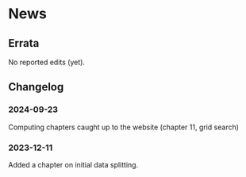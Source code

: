 # News {.unlisted .unnumbered}

## Errata {.unlisted .unnumbered}

No reported edits (yet). 

## Changelog {.unlisted .unnumbered}

### 2024-09-23  {.unlisted .unnumbered}

Computing chapters caught up to the website (chapter 11, grid search)

### 2023-12-11  {.unlisted .unnumbered}

Added a chapter on initial data splitting. 


